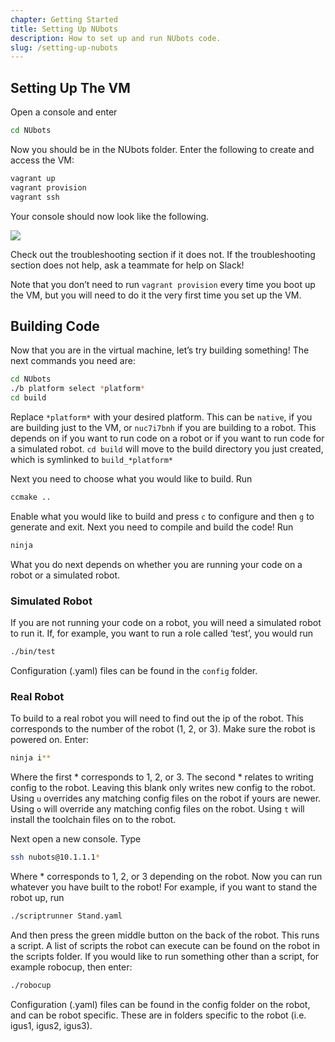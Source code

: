 ```yaml
---
chapter: Getting Started
title: Setting Up NUbots
description: How to set up and run NUbots code.
slug: /setting-up-nubots
---
```


## Setting Up The VM
Open a console and enter

```bash
cd NUbots
```

Now you should be in the NUbots folder. Enter the following to create and access the VM:

```bash
vagrant up
vagrant provision
vagrant ssh
```

Your console should now look like the following.

![](../images/vm-success.png)

Check out the troubleshooting section if it does not. If the troubleshooting section does not help, ask a teammate for help on Slack!

Note that you don’t need to run `vagrant provision` every time you boot up the VM, but you will need to do it the very first time you set up the VM.

## Building Code

Now that you are in the virtual machine, let’s try building something! The next commands you need are:

```bash
cd NUbots
./b platform select *platform*
cd build
```

Replace `*platform*` with your desired platform. This can be `native`, if you are building just to the VM, or `nuc7i7bnh` if you are building to a robot. This depends on if you want to run code on a robot or if you want to run code for a simulated robot. `cd build` will move to the build directory you just created, which is symlinked to `build_*platform*`

Next you need to choose what you would like to build. Run 

```bash
ccmake ..
```

Enable what you would like to build and press `c` to configure and then `g` to generate and exit. Next you need to compile and build the code! Run

```bash
ninja
```

What you do next depends on whether you are running your code on a robot or a simulated robot. 

### Simulated Robot

If you are not running your code on a robot, you will need a simulated robot to run it. If, for example, you want to run a role called ‘test’, you would run

```bash
./bin/test
```

Configuration (.yaml) files can be found in the `config` folder. 

### Real Robot
To build to a real robot you will need to find out the ip of the robot. This corresponds to the number of the robot (1, 2, or 3). Make sure the robot is powered on. Enter:

```bash
ninja i**
```

Where the first * corresponds to 1, 2, or 3. The second * relates to writing config to the robot. Leaving this blank only writes new config to the robot. Using `u` overrides any matching config files on the robot if yours are newer. Using `o` will override any matching config files on the robot. Using `t` will install the toolchain files on to the robot.

Next open a new console. Type 

```bash
ssh nubots@10.1.1.1*
```

Where * corresponds to 1, 2, or 3 depending on the robot. Now you can run whatever you have built to the robot! For example, if you want to stand the robot up, run

```bash
./scriptrunner Stand.yaml
```

And then press the green middle button on the back of the robot. This runs a script. A list of scripts the robot can execute can be found on the robot in the scripts folder. If you would like to run something other than a script, for example robocup, then enter:

```bash
./robocup
```

Configuration (.yaml) files can be found in the config folder on the robot, and can be robot specific. These are in folders specific to the robot (i.e. igus1, igus2, igus3).